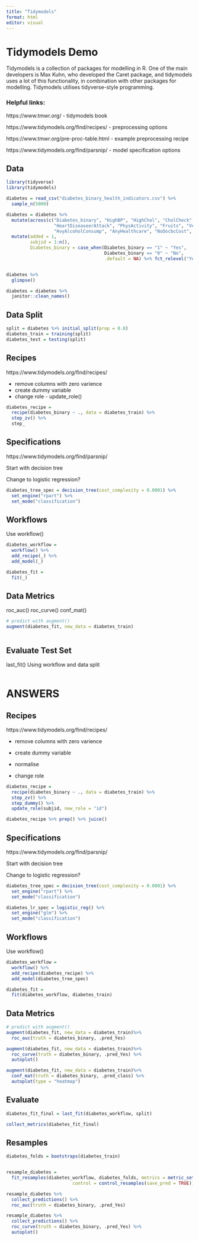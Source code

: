 ```yaml
---
title: "Tidymodels"
format: html
editor: visual
---
```


# Tidymodels Demo

Tidymodels is a collection of packages for modelling in R. One of the main developers is Max Kuhn, who developed the Caret package, and tidymodels uses a lot of this functionality, in combination with other packages for modelling. Tidymodels utilises tidyverse-style programming.

### Helpful links:

https://www.tmwr.org/ - tidymodels book

https://www.tidymodels.org/find/recipes/ - preprocessing options

https://www.tmwr.org/pre-proc-table.html - example preprocessing recipe

https://www.tidymodels.org/find/parsnip/ - model specification options

## Data

```r
library(tidyverse)
library(tidymodels)

diabetes = read_csv("diabetes_binary_health_indicators.csv") %>% 
  sample_n(5000) 

diabetes = diabetes %>% 
  mutate(across(c("Diabetes_binary", "HighBP", "HighChol", "CholCheck", "Smoker", "Stroke",
                  "HeartDiseaseorAttack", "PhysActivity", "Fruits", "Veggies", 
                  "HvyAlcoholConsump", "AnyHealthcare", "NoDocbcCost", "DiffWalk", "Sex"), as.factor)) %>% 
  mutate(added = 1,
         subjid = 1:n(),
         Diabetes_binary = case_when(Diabetes_binary == "1" ~ "Yes",
                                     Diabetes_binary == "0" ~ "No",
                                     .default = NA) %>% fct_relevel("Yes"))


diabetes %>% 
  glimpse()

diabetes = diabetes %>% 
  janitor::clean_names()

```

## Data Split

```r
split = diabetes %>% initial_split(prop = 0.8)
diabetes_train = training(split)
diabetes_test = testing(split)
```

## Recipes

https://www.tidymodels.org/find/recipes/

-   remove columns with zero varience
-   create dummy variable
-   change role - update_role()

```r
diabetes_recipe = 
  recipe(diabetes_binary ~ ., data = diabetes_train) %>% 
  step_zv() %>% 
  step_
```

## Specifications

https://www.tidymodels.org/find/parsnip/

Start with decision tree

Change to logistic regression?

```r

diabetes_tree_spec = decision_tree(cost_complexity = 0.0001) %>%
  set_engine("rpart") %>% 
  set_mode("classification") 

```

## Workflows

Use workflow()

```r
diabetes_workflow = 
  workflow() %>% 
  add_recipe(_) %>% 
  add_model(_)

diabetes_fit = 
  fit(_)
```

## Data Metrics

roc_auc() roc_curve() conf_mat()

```r
# predict with augment()
augment(diabetes_fit, new_data = diabetes_train)



```

## Evaluate Test Set

last_fit() Using workflow and data split

```r

```

# ANSWERS

## Recipes

https://www.tidymodels.org/find/recipes/

-   remove columns with zero varience

-   create dummy variable

-   normalise

-   change role

```r
diabetes_recipe = 
  recipe(diabetes_binary ~ ., data = diabetes_train) %>% 
  step_zv() %>% 
  step_dummy() %>% 
  update_role(subjid, new_role = "id") 

diabetes_recipe %>% prep() %>% juice()
```

## Specifications

https://www.tidymodels.org/find/parsnip/

Start with decision tree

Change to logistic regression?

```r
diabetes_tree_spec = decision_tree(cost_complexity = 0.0001) %>%
  set_engine("rpart") %>% 
  set_mode("classification") 

diabetes_lr_spec = logistic_reg() %>%
  set_engine("glm") %>%
  set_mode("classification")
```

## Workflows

Use workflow()

```r
diabetes_workflow = 
  workflow() %>% 
  add_recipe(diabetes_recipe) %>% 
  add_model(diabetes_tree_spec)

diabetes_fit = 
  fit(diabetes_workflow, diabetes_train)
```

## Data Metrics

```r
# predict with augment()
augment(diabetes_fit, new_data = diabetes_train)%>%
  roc_auc(truth = diabetes_binary, .pred_Yes)

augment(diabetes_fit, new_data = diabetes_train)%>%
  roc_curve(truth = diabetes_binary, .pred_Yes) %>% 
  autoplot()

augment(diabetes_fit, new_data = diabetes_train)%>%
  conf_mat(truth = diabetes_binary, .pred_class) %>% 
  autoplot(type = "heatmap")
```

## Evaluate

```r
diabetes_fit_final = last_fit(diabetes_workflow, split) 

collect_metrics(diabetes_fit_final)
```

## Resamples

```r
diabetes_folds = bootstraps(diabetes_train)


resample_diabetes = 
  fit_resamples(diabetes_workflow, diabetes_folds, metrics = metric_set(accuracy, roc_auc, brier_class), 
                         control = control_resamples(save_pred = TRUE))

resample_diabetes %>% 
  collect_predictions() %>% 
  roc_auc(truth = diabetes_binary, .pred_Yes) 

resample_diabetes %>% 
  collect_predictions() %>% 
  roc_curve(truth = diabetes_binary, .pred_Yes) %>%
  autoplot()
```
